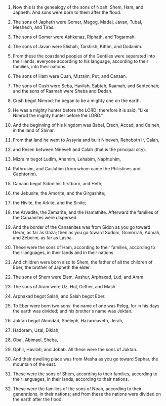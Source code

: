 
1. Now this is the genealogy of the sons of Noah: Shem, Ham, and Japheth. And sons were born to them after the flood.

2. The sons of Japheth were Gomer, Magog, Madai, Javan, Tubal, Meshech, and Tiras.

3. The sons of Gomer were Ashkenaz, Riphath, and Togarmah.

4. The sons of Javan were Elishah, Tarshish, Kittim, and Dodanim.

5. From these the coastland peoples of the Gentiles were separated into their lands, everyone according to his language, according to their families, into their nations.

6. The sons of Ham were Cush, Mizraim, Put, and Canaan.

7. The sons of Cush were Seba, Havilah, Sabtah, Raamah, and Sabtechah; and the sons of Raamah were Sheba and Dedan.

8. Cush begot Nimrod; he began to be a mighty one on the earth.

9. He was a mighty hunter before the LORD; therefore it is said, "Like Nimrod the mighty hunter before the LORD."

10. And the beginning of his kingdom was Babel, Erech, Accad, and Calneh, in the land of Shinar.

11. From that land he went to Assyria and built Nineveh, Rehoboth Ir, Calah,

12. and Resen between Nineveh and Calah (that is the principal city).

13. Mizraim begot Ludim, Anamim, Lehabim, Naphtuhim,

14. Pathrusim, and Casluhim (from whom came the Philistines and Caphtorim).

15. Canaan begot Sidon his firstborn, and Heth;

16. the Jebusite, the Amorite, and the Girgashite;

17. the Hivite, the Arkite, and the Sinite;

18. the Arvadite, the Zemarite, and the Hamathite. Afterward the families of the Canaanites were dispersed.

19. And the border of the Canaanites was from Sidon as you go toward Gerar, as far as Gaza; then as you go toward Sodom, Gomorrah, Admah, and Zeboiim, as far as Lasha.

20. These were the sons of Ham, according to their families, according to their languages, in their lands and in their nations.

21. And children were born also to Shem, the father of all the children of Eber, the brother of Japheth the elder.

22. The sons of Shem were Elam, Asshur, Arphaxad, Lud, and Aram.

23. The sons of Aram were Uz, Hul, Gether, and Mash.

24. Arphaxad begot Salah, and Salah begot Eber.

25. To Eber were born two sons: the name of one was Peleg, for in his days the earth was divided; and his brother's name was Joktan.

26. Joktan begot Almodad, Sheleph, Hazarmaveth, Jerah,

27. Hadoram, Uzal, Diklah,

28. Obal, Abimael, Sheba,

29. Ophir, Havilah, and Jobab. All these were the sons of Joktan.

30. And their dwelling place was from Mesha as you go toward Sephar, the mountain of the east.

31. These were the sons of Shem, according to their families, according to their languages, in their lands, according to their nations.

32. These were the families of the sons of Noah, according to their generations, in their nations; and from these the nations were divided on the earth after the flood.



